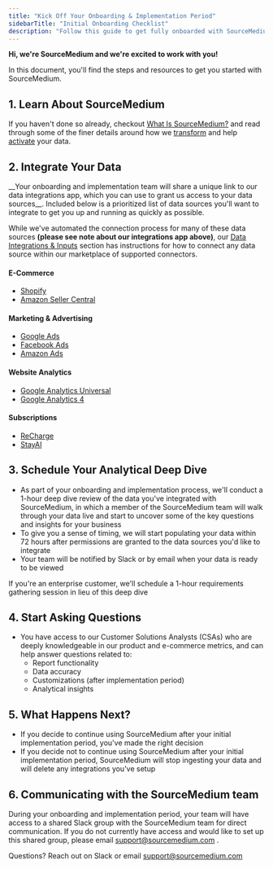 ```yaml
---
title: "Kick Off Your Onboarding & Implementation Period"
sidebarTitle: "Initial Onboarding Checklist"
description: "Follow this guide to get fully onboarded with SourceMedium"
---
```

__Hi, we're SourceMedium and we're excited to work with you!__

In this document, you'll find the steps and resources to get you started with SourceMedium.

## 1. Learn About SourceMedium
If you haven't done so already, checkout [What Is SourceMedium?](/help-center/what-is-sourcemedium) and read through 
some of the finer details around how we [transform](/data-transformations/philosophy) and help 
[activate](/data-activation/managed-data-warehouse/overview) your data.

## 2. Integrate Your Data
<Note>
__Your onboarding and implementation team will share a unique link to our data integrations app, which you can use to grant us access to your data sources__.
</Note>
Included below is a prioritized list of data sources you'll want to integrate to get you up and running as quickly as 
possible.

While we've automated the connection process for many of these data sources __(please see note about our integrations app above)__, our 
[Data Integrations & Inputs](/data-inputs/platform-integration-instructions/all-available-integrations) section has instructions for 
how to connect any data source within our marketplace of supported connectors.

#### E-Commerce
- [Shopify](/data-inputs/platform-integration-instructions/shopify-integration)
- [Amazon Seller Central](/data-inputs/platform-integration-instructions/amazon-sc-integration)

#### Marketing & Advertising
- [Google Ads](/data-inputs/platform-integration-instructions/google-ads-integration)
- [Facebook Ads](/data-inputs/platform-integration-instructions/meta-integration)
- [Amazon Ads](/data-inputs/platform-integration-instructions/amazon-ads-integration)

#### Website Analytics
- [Google Analytics Universal](/data-inputs/platform-integration-instructions/ga-universal-integration)
- [Google Analytics 4](/data-inputs/platform-integration-instructions/ga4-integration)

#### Subscriptions
- [ReCharge](/data-inputs/platform-integration-instructions/recharge-integration)
- [StayAI](/data-inputs/platform-integration-instructions/stay-ai-integration)

## 3. Schedule Your Analytical Deep Dive
-  As part of your onboarding and implementation process, we'll conduct a 1-hour deep dive review of the data you've integrated with SourceMedium, 
in which a member of the SourceMedium team will walk through your data live and start to uncover some of the key 
questions and insights for your business
- To give you a sense of timing, we will start populating your data within 72 hours after permissions are granted to the data sources you'd like to integrate
- Your team will be notified by Slack or by email when your data is ready to be viewed 

<Info>If you're an enterprise customer, we'll schedule a 1-hour requirements gathering session in lieu of this deep dive</Info>

## 4. Start Asking Questions
- You have access to our Customer Solutions Analysts (CSAs) who are deeply knowledgeable in our product and e-commerce metrics, and can help answer questions related to:
    - Report functionality
    - Data accuracy
    - Customizations (after implementation period)
    - Analytical insights

## 5. What Happens Next? 
- If you decide to continue using SourceMedium after your initial implementation period, you've made the right decision
- If you decide not to continue using SourceMedium after your initial implementation period, SourceMedium will stop ingesting your 
data and will delete any integrations you've setup

## 6. Communicating with the SourceMedium team
During your onboarding and implementation period, your team will have access to a shared Slack group with the SourceMedium team for direct communication. If you do not currently have access and would like to set up this shared group, please email support@sourcemedium.com .

Questions? Reach out on Slack or email support@sourcemedium.com